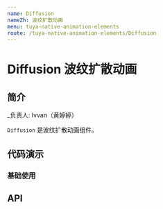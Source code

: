 ```yaml
---
name: Diffusion
nameZh: 波纹扩散动画
menu: tuya-native-animation-elements
route: /tuya-native-animation-elements/Diffusion
---
```



# Diffusion 波纹扩散动画

## 简介

\_负责人: Ivvan（黄婷婷）

`Diffusion` 是波纹扩散动画组件。

## 代码演示

### 基础使用

<Playground>
  <View
    style={{
      height: '100%',
      alignItems: 'center',
      justifyContent: 'center',
      backgroundColor: '#338BFF',
    }}
  >
    <Diffusion style={{ position: 'absolute' }} />
    <View style={{ width: 100, height: 100, borderRadius: 50, backgroundColor: '#fff' }} />
  </View>
</Playground>

## API

<Props path="tuya-native-animation-elements/src/components/diffusion/index.js" of={Diffusion} />
